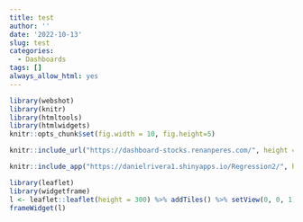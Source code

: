 ```yaml
---
title: test
author: ''
date: '2022-10-13'
slug: test
categories:
  - Dashboards
tags: []
always_allow_html: yes
---
```


<!--more-->

```r
library(webshot)
library(knitr)
library(htmltools)
library(htmlwidgets)
knitr::opts_chunk$set(fig.width = 10, fig.height=5)
```


```r
knitr::include_url("https://dashboard-stocks.renanperes.com/", height = "600px")
```


```r
knitr::include_app("https://danielrivera1.shinyapps.io/Regression2/", height = "600px")
```

```r
library(leaflet)
library(widgetframe)
l <- leaflet::leaflet(height = 300) %>% addTiles() %>% setView(0, 0, 1)
frameWidget(l)
```

